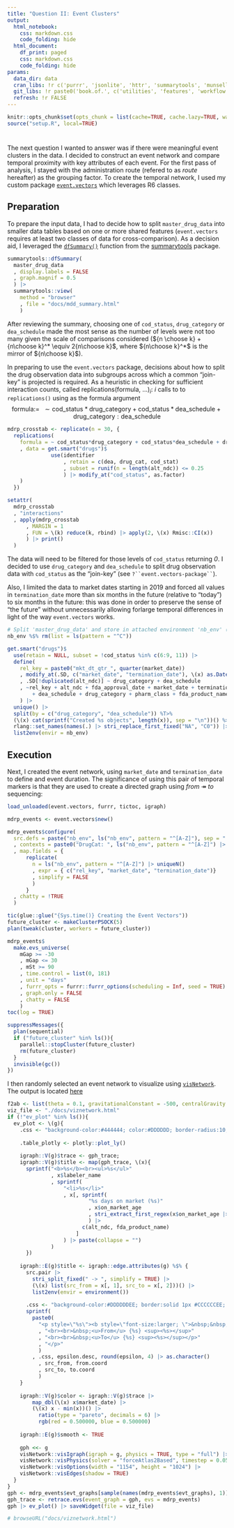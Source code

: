 ```yaml
---
title: "Question II: Event Clusters"
output:
  html_notebook:
    css: markdown.css
    code_folding: hide
  html_document:
    df_print: paged
    css: markdown.css
    code_folding: hide
params:
  data_dir: data
  cran_libs: !r c('purrr', 'jsonlite', 'httr', 'summarytools', 'munsell', 'cachem', 'SmartEDA', 'htmltools', 'slider', 'stringi', 'magrittr', 'plotly', 'DT', 'data.table', 'pdftools', 'lubridate', 'future', 'furrr', 'future.callr')
  git_libs: !r paste0('book.of.', c('utilities', 'features', 'workflow')) |> c('architect', 'smart.data', 'event.vectors')
  refresh: !r FALSE
---
```


```r
knitr::opts_chunk$set(opts_chunk = list(cache=TRUE, cache.lazy=TRUE, warning=FALSE, message=FALSE))
source("setup.R", local=TRUE)
```

```{=js}
<script type="text/javascript" async
  src="https://cdnjs.cloudflare.com/ajax/libs/mathjax/2.7.7/MathJax.js?config=TeX-MML-AM_CHTML">
</script>
```

# {.tabset .tabset-fade .tabset-pills}

The next question I wanted to answer was if there were meaningful event clusters in the data. I decided to construct an event network and compare temporal proximity with key attributes of each event.  For the first pass of analysis, I stayed with the administration route (refered to as _route_ hereafter) as the grouping factor.  To create the temporal network, I used my custom package [`event.vectors`](https://github.com/delriaan/event.vectors) which leverages R6 classes.

## Preparation 

To prepare the input data, I had to decide how to split `master_drug_data` into smaller data tables based on one or more shared features (`event.vectors` requires at least two classes of data for cross-comparison).  As a decision aid, I leveraged the [`dfSummary()`](mdd_summary.html) function from the [summarytools](https://www.rdocumentation.org/packages/summarytools/versions/1.0.1/topics/summarytools-package) package.

```r
summarytools::dfSummary(
  master_drug_data
  , display.labels = FALSE
  , graph.magnif = 0.5
  ) |> 
  summarytools::view(
    method = "browser"
    , file = "docs/mdd_summary.html"
    )
```


After reviewing the summary, choosing one of `cod_status`, `drug_category` or `dea_schedule` made the most sense as the number of levels were not too many given the scale of comparisons considered (${n \choose k} + {n\choose k}^* \equiv 2{n\choose k}$, where ${n\choose k}^*$ is the mirror of ${n\choose k}$).

In preparing to use the `event.vectors` package, decisions about how to split the drug observation data into subgroups across which a common "join-key" is projected is required. As a heuristic in checking for sufficient interaction counts, called $\text{replications(formula, ...)}_i$: $i$ calls to to `replications()` using as the formula argument $$\text{formula}:=\enspace \sim \text{cod_status}*\text{drug_category} + \text{cod_status}*\text{dea_schedule} + \text{drug_category}:\text{dea_schedule}$$

```r
mdrp_crosstab <- replicate(n = 30, { 
  replications(
    formula = ~ cod_status*drug_category + cod_status*dea_schedule + drug_category:dea_schedule
    , data = get.smart("drugs")$
              use(identifier
                  , retain = c(dea, drug_cat, cod_stat)
                  , subset = runif(n = length(alt_ndc)) <= 0.25
                  ) |> modify_at("cod_status", as.factor)
    )
  })

setattr(
  mdrp_crosstab
  , "interactions"
  , apply(mdrp_crosstab
      , MARGIN = 1
      , FUN = \(k) reduce(k, rbind) |> apply(2, \(x) Rmisc::CI(x))
      ) |> print()
  )

```

The data will need to be filtered for those levels of `cod_status` returning *0*. I decided to use `drug_category` and `dea_schedule` to split drug observation data with `cod_status` as the "join-key" (see `?``event.vectors-package`` `).  

Also, I limited the data to market dates starting in 2019 and forced all values in `termination_date` more than six months in the future (relative to "today") to six months in the future: this was done in order to preserve the sense of "the future" without unnecessarily allowing forlarge temporal differences in light of the way `event.vectors` works.

```r
# Split 'master_drug_data' and store in attached environment 'nb_env' ("notebook environment")
nb_env %$% rm(list = ls(pattern = "^C"))

get.smart("drugs")$
  use(retain = NULL, subset = !cod_status %in% c(6:9, 11)) |>
  define(
    rel_key = paste0("mkt_dt_qtr_", quarter(market_date))
    , modify_at(.SD, c("market_date", "termination_date"), \(x) as.Date(x, origin = origin)) 
    , .SD[!duplicated(alt_ndc)] ~ drug_category + dea_schedule
    , ~rel_key + alt_ndc + fda_approval_date + market_date + termination_date + labeler_name 
        + dea_schedule + drug_category + pharm_class + fda_product_name
    ) |> 
  unique() |>
  split(by = c("drug_category", "dea_schedule")) %T>% 
  (\(x) cat(sprintf("Created %s objects", length(x)), sep = "\n"))() %>% 
  rlang::set_names(names(.) |> stri_replace_first_fixed("NA", "C0")) |>
  list2env(envir = nb_env)
```

## Execution

Next, I created the event network, using `market_date` and `termination_date` to define and event duration.  The significance of using this pair of temporal markers is that they are used to create a directed graph using _from_ &Rarr; _to_ sequencing:

```r
load_unloaded(event.vectors, furrr, tictoc, igraph)

mdrp_events <- event.vectors$new()

mdrp_events$configure(
  src.defs = paste("nb_env", ls("nb_env", pattern = "^[A-Z]"), sep = " %$% ") |> rlang::parse_exprs()
  , contexts = paste0("DrugCat: ", ls("nb_env", pattern = "^[A-Z]") |> stri_replace_first_fixed(".", " | Sched: "))
  , map.fields = {
      replicate(
        n = ls("nb_env", pattern = "^[A-Z]") |> uniqueN()
        , expr = { c("rel_key", "market_date", "termination_date")}
        , simplify = FALSE
        )
      }
  , chatty = !TRUE
  )

tic(glue::glue("{Sys.time()} Creating the Event Vectors"))
future_cluster <- makeClusterPSOCK(5)
plan(tweak(cluster, workers = future_cluster))

mdrp_events$
  make.evs_universe(
    mGap >= -30
    , mGap <= 30
    , mSt >= 90
    , time.control = list(0, 181)
    , unit = "days"
    , furrr_opts = furrr::furrr_options(scheduling = Inf, seed = TRUE)
    , graph.only = FALSE
    , chatty = FALSE
    )
toc(log = TRUE)

suppressMessages({
  plan(sequential)
  if ("future_cluster" %in% ls()){ 
    parallel::stopCluster(future_cluster)
    rm(future_cluster)
  }
  invisible(gc())
})
```

I then randomly selected an event network to visualize using [`visNetwork`](https://visjs.github.io/vis-network/docs/network/).  The output is located [here](viznetwork.html)

```r
f2ab <- list(theta = 0.1, gravitationalConstant = -500, centralGravity = 0.0,  avoidOverlap = 1, damping = 0.7);
viz_file <- "./docs/viznetwork.html"
if (!"ev_plot" %in% ls()){
  ev_plot <- \(g){
    .css <- "background-color:#444444; color:#DDDDDD; border-radius:10; font-weight:bold; "
    
    .table_plotly <- plotly::plot_ly()
    
    igraph::V(g)$trace <- gph_trace;
    igraph::V(g)$title <- map(gph_trace, \(x){
      sprintf("<b>%s</b><br><ul>%s</ul>"
              , x$labeler_name
              , sprintf(
                  "<li>%s</li>"
                  , x[, sprintf(
                          "%s days on market (%s)"
                          , x$on_market_age
                          , stri_extract_first_regex(x$on_market_age |> as.numeric(unit = "days") |> ddays(), "[~].+s")
                          ) |> 
                        c(alt_ndc, fda_product_name)
                      ]
                  ) |> paste(collapse = "")
              )
      })
    
    igraph::E(g)$title <- igraph::edge.attributes(g) %$% {
      src.pair |> 
        stri_split_fixed(" -> ", simplify = TRUE) |> 
        (\(x) list(src_from = x[, 1], src_to = x[, 2]))() |> 
        list2env(envir = environment())
      
      .css <- "background-color:#DDDDDDEE; border:solid 1px #CCCCCCEE; border-radius:10; font-weight:bold; width:120%; padding-top:10px; padding-bottom:10px; "
      sprintf(
        paste0(
          "<p style=\"%s\"><b style=\"font-size:larger; \">&nbsp;&nbsp;%s <span style=\"font-family:Georgia\">(&epsilon; = %s)</span></b>"
          , "<br><br>&nbsp;<u>From</u> {%s} <sup><%s></sup>"
          , "<br><br>&nbsp;<u>To</u> {%s} <sup><%s></sup></p>"
          , "</p>"
          )
        , .css, epsilon.desc, round(epsilon, 4) |> as.character()
          , src_from, from.coord
          , src_to, to.coord
          ) 
    }
      
  	igraph::V(g)$color <- igraph::V(g)$trace |> 
  	    map_dbl(\(x) x$market_date) |> 
  	    (\(x) x - min(x))() |>
  		  ratio(type = "pareto", decimals = 6) |> 
  		  rgb(red = 0.500000, blue = 0.500000)
  	
  	igraph::E(g)$smooth <- TRUE
  	
  	gph <<- g
  	visNetwork::visIgraph(igraph = g, physics = TRUE, type = "full") |>
  	visNetwork::visPhysics(solver = "forceAtlas2Based", timestep = 0.05) |>
  	visNetwork::visOptions(width = "1154", height = "1024") |>
    visNetwork::visEdges(shadow = TRUE) 
  }
}
gph <- mdrp_events$evt_graphs[sample(names(mdrp_events$evt_graphs), 1)] |> first();
gph_trace <- retrace.evs(event_graph = gph, evs = mdrp_events)
gph |> ev_plot() |> saveWidget(file = viz_file)

# browseURL("docs/viznetwork.html")
```

